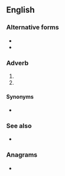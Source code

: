 {{also|pKa}}
==English==

===Alternative forms===
* {{l|en|P.K.A.}}
* {{l|en|p/k/a}}

===Adverb===
{{en-adv}}

# {{initialism of|[[professionally]] [[known]] [[as]]|lang=en}}
# {{initialism of|[[previously]] [[known]] [[as]]|lang=en}}

====Synonyms====
* {{l|en|FKA}}

===See also===
* {{l|en|AKA}}

===Anagrams===
* {{anagrams|en|KAP|Pak|Pak.|pak}}